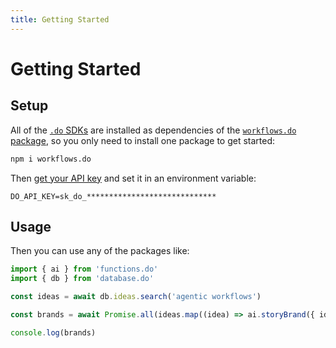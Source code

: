 ```yaml
---
title: Getting Started
---
```


# Getting Started

## Setup

All of the [`.do` SDKs](/docs/sdks) are installed as dependencies of the [`workflows.do` package](/docs/sdks/workflows.do), so you only need to install one package to get started:

```sh npm2yarn
npm i workflows.do
```

Then [get your API key](https://apis.do/console) and set it in an environment variable:

```env .env
DO_API_KEY=sk_do_*****************************
```

## Usage

Then you can use any of the packages like:

```ts
import { ai } from 'functions.do'
import { db } from 'database.do'

const ideas = await db.ideas.search('agentic workflows')

const brands = await Promise.all(ideas.map((idea) => ai.storyBrand({ idea })))

console.log(brands)
```
